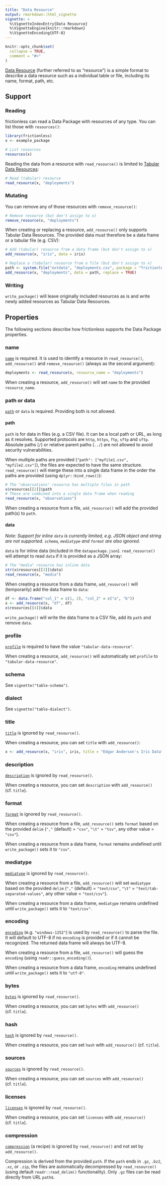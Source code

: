 ```yaml
---
title: "Data Resource"
output: rmarkdown::html_vignette
vignette: >
  %\VignetteIndexEntry{Data Resource}
  %\VignetteEngine{knitr::rmarkdown}
  %\VignetteEncoding{UTF-8}
---
```


```r
knitr::opts_chunk$set(
  collapse = TRUE,
  comment = "#>"
)
```

[Data Resource](https://specs.frictionlessdata.io/data-resource/) (further referred to as "resource") is a simple format to describe a data resource such as a individual table or file, including its name, format, path, etc.

## Support

### Reading

frictionless can read a Data Package with resources of any type. You can list those with `resources()`:

```r
library(frictionless)
x <- example_package

# List resources
resources(x)
```

Reading the data from a resource with `read_resource()` is limited to [Tabular Data Resources](https://specs.frictionlessdata.io/tabular-data-resource/):

```r
# Read (tabular) resource
read_resource(x, "deployments")
```

### Mutating

You can remove any of those resources with `remove_resource()`:

```r
# Remove resource (but don't assign to x)
remove_resource(x, "deployments")
```

When creating or replacing a resource, `add_resource()` only supports Tabular Data Resources. The provided data must therefore be a data frame or a tabular file (e.g. CSV):

```r
# Add (tabular) resource from a data frame (but don't assign to x)
add_resource(x, "iris", data = iris)

# Replace a (tabular) resource from a file (but don't assign to x)
path <- system.file("extdata", "deployments.csv", package = "frictionless")
add_resource(x, "deployments", data = path, replace = TRUE)
```

### Writing

`write_package()` will leave originally included resources as is and write newly added resources as Tabular Data Resources.

## Properties

The following sections describe how frictionless supports the Data Package properties.

### name

[`name`](https://specs.frictionlessdata.io/data-resource/#name) is required. It is used to identify a resource in `read_resource()`, `add_resource()` and `remove_resource()` (always as the second argument):

```r
deployments <- read_resource(x, resource_name = "deployments")
```

When creating a resource, `add_resource()` will set `name` to the provided `resource_name`.

### path or data

[`path`](https://specs.frictionlessdata.io/data-resource/#data-location) or `data` is required. Providing both is not allowed.

#### path

`path` is for data in files (e.g. a CSV file). It can be a local path or URL, as long as it resolves. Supported protocols are `http`, `https`, `ftp`, `sftp` and `sftp`. Absolute paths (`/`) or relative parent paths (`../`) are not allowed to avoid security vulnerabilities.

When multiple paths are provided (`"path": ["myfile1.csv", "myfile2.csv"]`), the files are expected to have the same structure. `read_resource()` will merge these into a single data frame in the order the paths are provided (using `dplyr::bind_rows()`):

```r
# The "observations" resource has multiple files in path
x$resources[[2]]$path
# These are combined into a single data frame when reading
read_resource(x, "observations")
```

When creating a resource from a file, `add_resource()` will add the provided path(s) to `path`.

#### data

_Note: Support for inline `data` is currently limited, e.g. JSON object and string are not supported. `schema`, `mediatype` and `format` are also ignored._

`data` is for inline data (included in the `datapackage.json`). `read_resource()` will attempt to read `data` if it is provided as a JSON array:

```r
# The "media" resource has inline data
str(x$resources[[3]]$data)
read_resource(x, "media")
```

When creating a resource from a data frame, `add_resource()` will (temporarily) add the data frame to `data`:

```r
df <- data.frame("col_1" = c(1, 2), "col_2" = c("a", "b"))
x <- add_resource(x, "df", df)
x$resources[[4]]$data
```

`write_package()` will write the data frame to a CSV file, add its `path` and remove `data`.

<!-- ### type -->

<!-- ### $schema -->

### profile

[`profile`](https://specs.frictionlessdata.io/data-resource/#profile) is required to have the value `"tabular-data-resource"`.

When creating a resource, `add_resource()` will automatically set `profile` to `"tabular-data-resource"`.

### schema

See `vignette("table-schema")`.

### dialect

See `vignette("table-dialect")`.

### title

[`title`](https://specs.frictionlessdata.io/data-resource/#title) is ignored by `read_resource()`.

When creating a resource, you can set `title` with `add_resource()`:

```r
x <- add_resource(x, "iris", iris, title = "Edgar Anderson's Iris Data")
```

### description

[`description`](https://specs.frictionlessdata.io/data-resource/#description) is ignored by `read_resource()`.

When creating a resource, you can set `description` with `add_resource()` (cf. `title`).

### format

[`format`](https://specs.frictionlessdata.io/data-resource/#format) is ignored by `read_resource()`.

When creating a resource from a file, `add_resource()` sets `format` based on the provided `delim` (`","` (default) = `"csv"`, `"\t"` = `"tsv"`, any other value = `"csv"`).

When creating a resource from a data frame, `format` remains undefined until `write_package()` sets it to `"csv"`.

### mediatype

[`mediatype`](https://specs.frictionlessdata.io/data-resource/#mediatype) is ignored by `read_resource()`.

When creating a resource from a file, `add_resource()` will set `mediatype` based on the provided `delim` (`","` (default) = `"text/csv"`, `"\t"` = `"text/tab-separated-values"`, any other value = `"text/csv"`).

When creating a resource from a data frame, `mediatype` remains undefined until `write_package()` sets it to `"text/csv"`.

### encoding

[`encoding`](https://specs.frictionlessdata.io/data-resource/#encoding) (e.g. `"windows-1252"`) is used by `read_resource()` to parse the file. It will default to UTF-8 if no `encoding` is provided or if it cannot be recognized. The returned data frame will always be UTF-8.

When creating a resource from a file, `add_resource()` will guess the `encoding` (using `readr::guess_encoding()`).

When creating a resource from a data frame, `encoding` remains undefined until `write_package()` sets it to `"utf-8"`.

### bytes

[`bytes`](https://specs.frictionlessdata.io/data-resource/#bytes) is ignored by `read_resource()`.

When creating a resource, you can set `bytes` with `add_resource()` (cf. `title`).

### hash

[`hash`](https://specs.frictionlessdata.io/data-resource/#hash) is ignored by `read_resource()`.

When creating a resource, you can set `hash` with `add_resource()` (cf. `title`).

### sources

[`sources`](https://specs.frictionlessdata.io/data-resource/#sources) is ignored by `read_resource()`.

When creating a resource, you can set `sources` with `add_resource()` (cf. `title`).

### licenses

[`licenses`](https://specs.frictionlessdata.io/data-resource/#licenses) is ignored by `read_resource()`.

When creating a resource, you can set `licenses` with `add_resource()` (cf. `title`).

### compression

[`compression`](https://specs.frictionlessdata.io/patterns/#specification-3) (a recipe) is ignored by `read_resource()` and not set by `add_resource()`.

Compression is derived from the provided `path`. If the `path` ends in `.gz`, `.bz2`, `.xz`, or `.zip`, the files are automatically decompressed by `read_resource()` (using default `readr::read_delim()` functionality). Only `.gz` files can be read directly from URL `path`s.

